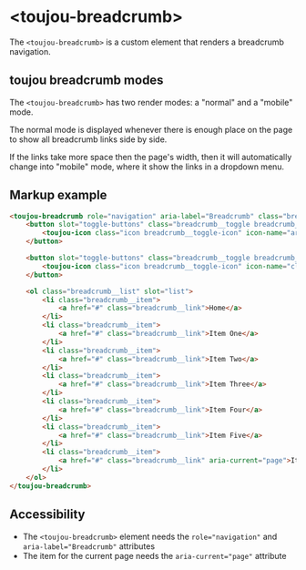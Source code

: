 # &lt;toujou-breadcrumb&gt;
The `<toujou-breadcrumb>` is a custom element that renders a breadcrumb navigation.

## toujou breadcrumb modes
The `<toujou-breadcrumb>` has two render modes: a "normal" and a "mobile" mode.

The normal mode is displayed whenever there is enough place on the page to show all breadcrumb links side by side.

If the links take more space then the page's width, then it will automatically change into "mobile" mode, where it show the links in a dropdown menu.

## Markup example
```html
<toujou-breadcrumb role="navigation" aria-label="Breadcrumb" class="breadcrumb">
    <button slot="toggle-buttons" class="breadcrumb__toggle breadcrumb__toggle--open">
        <toujou-icon class="icon breadcrumb__toggle-icon" icon-name="arrow-left"></toujou-icon>
    </button>

    <button slot="toggle-buttons" class="breadcrumb__toggle breadcrumb__toggle--close">
        <toujou-icon class="icon breadcrumb__toggle-icon" icon-name="close"></toujou-icon>
    </button>

    <ol class="breadcrumb__list" slot="list">
        <li class="breadcrumb__item">
            <a href="#" class="breadcrumb__link">Home</a>
        </li>
        <li class="breadcrumb__item">
            <a href="#" class="breadcrumb__link">Item One</a>
        </li>
        <li class="breadcrumb__item">
            <a href="#" class="breadcrumb__link">Item Two</a>
        </li>
        <li class="breadcrumb__item">
            <a href="#" class="breadcrumb__link">Item Three</a>
        </li>
        <li class="breadcrumb__item">
            <a href="#" class="breadcrumb__link">Item Four</a>
        </li>
        <li class="breadcrumb__item">
            <a href="#" class="breadcrumb__link">Item Five</a>
        </li>
        <li class="breadcrumb__item">
            <a href="#" class="breadcrumb__link" aria-current="page">Item Six</a>
        </li>
    </ol>
</toujou-breadcrumb>
```

## Accessibility
- The `<toujou-breadcrumb>` element needs the `role="navigation"` and `aria-label="Breadcrumb"` attributes
- The item for the current page needs the `aria-current="page"` attribute
